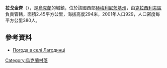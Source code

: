 {{coord|49|43|25|N|27|0|53|E|scale:100000|display=title}}

'''拉戈金齊'''（{{lang-uk|Лагодинці}}），是[[烏克蘭|烏克蘭]]的城鎮，位於該國西部[[赫梅利尼茨基州|赫梅利尼茨基州]]，由[[克拉西利夫區|克拉西利夫區]]負責管轄，面積2.45平方公里，海拔高度294米，2001年人口929，人口密度每平方公里380人。

==參考資料==
* [http://weather.in.ua/ua/hmel'nickaja/12988 Погода в селі Лагодинці] {{Wayback|url=http://weather.in.ua/ua/hmel'nickaja/12988 |date=20111220084218 }}

{{Ukraine-geo-stub}}
[[Category:烏克蘭村落|Category:烏克蘭村落]]